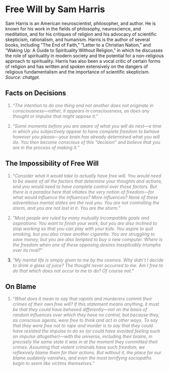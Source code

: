 # Free Will by Sam Harris

Sam Harris is an American neuroscientist, philosopher, and author. He is known for his work in the fields of philosophy, neuroscience, and meditation, and for his critiques of religion and his advocacy of scientific skepticism, rationalism, and humanism. Harris is the author of several books, including "The End of Faith," "Letter to a Christian Nation," and "Waking Up: A Guide to Spirituality Without Religion," in which he discusses the role of spirituality in modern society and the potential for a non-religious approach to spirituality. Harris has also been a vocal critic of certain forms of religion and has written and spoken extensively on the dangers of religious fundamentalism and the importance of scientific skepticism. *Source: chatgpt.*

## Facts on Decisions

::: {style="color: gray"}
1. “*The intention to do one thing and not another does not originate in consciousness—rather, it appears in consciousness, as does any thought or impulse that might oppose it.*”
:::

::: {style="color: gray"}
2. “*Some moments before you are aware of what you will do next—a time in which you subjectively appear to have complete freedom to behave however you please—your brain has already determined what you will do. You then become conscious of this “decision” and believe that you are in the process of making it.*”
:::

## The Impossibility of Free Will
::: {style="color: gray"}
1. “*Consider what it would take to actually have free will. You would need to be aware of all the factors that determine your thoughts and actions, and you would need to have complete control over those factors. But there is a paradox here that vitiates the very notion of freedom—for what would influence the influences? More influences? None of these adventitious mental states are the real you. You are not controlling the storm, and you are not lost in it. You are the storm.*”
:::

::: {style="color: gray"}
2. “*Most people are ruled by many mutually incompatible goals and aspirations: You want to finish your work, but you are also inclined to stop working so that you can play with your kids. You aspire to quit smoking, but you also crave another cigarette. You are struggling to save money, but you are also tempted to buy a new computer. Where is the freedom when one of these opposing desires inexplicably triumphs over its rival?*”
:::

3. ::: {style="color: gray"}
“*My mental life is simply given to me by the cosmos. Why didn’t I decide to drink a glass of juice? The thought never occurred to me. Am I free to do that which does not occur to me to do? Of course not.*”
:::

## On Blame
::: {style="color: gray"}
1. “*What does it mean to say that rapists and murderers commit their crimes of their own free will? If this statement means anything, it must be that they could have behaved differently—not on the basis of random influences over which they have no control, but because they, as conscious agents, were free to think and act in other ways. To say that they were free not to rape and murder is to say that they could have resisted the impulse to do so (or could have avoided feeling such an impulse altogether)—with the universe, including their brains, in precisely the same state it was in at the moment they committed their crimes. Assuming that violent criminals have such freedom, we reflexively blame them for their actions. But without it, the place for our blame suddenly vanishes, and even the most terrifying sociopaths begin to seem like victims themselves.*”
:::


